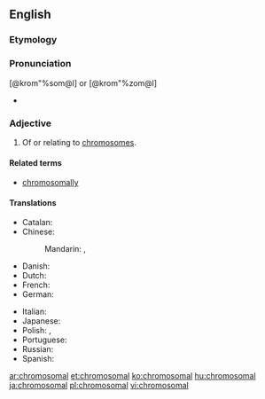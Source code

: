 ==English==

===Etymology===
{{suffix|chromosome|al|lang=en}}

===Pronunciation===
[@krom"%som@l] or [@krom"%zom@l]
* {{rhymes|əʊməl|lang=en}}

===Adjective===
{{en-adj|-}}

# Of or relating to [[chromosome]]s.

====Related terms====
* [[chromosomally]]

====Translations====
{{trans-top|of, or relating to chromosomes}}
* Catalan: {{t|ca|cromosòmic}}
* Chinese:
*: Mandarin: {{t+|cmn|染色體|alt=染色體的|sc=Hani}}, {{t+|cmn|染色体|tr=rǎncètǐ de|alt=染色体的|sc=Hani}}
* Danish: {{t|da|kromosomal}}
* Dutch: {{t+|nl|chromosomaal}}
* French: {{t+|fr|chromosomique}}
* German: {{t|de|chromosomal}}
{{trans-mid}}
* Italian: {{t|it|cromosomico}}
* Japanese: {{t+|ja|染色体|tr=せんしょくたいの, senshokutai no|alt=染色体の|sc=Jpan}}
* Polish: {{t|pl|chromosomowy}}, {{t|pl|chromosomalny}}
* Portuguese: {{t|pt|cromossómico}}
* Russian: {{t+|ru|хромосо́мный|sc=Cyrl}}
* Spanish: {{t+|es|cromosómico}}
{{trans-bottom}}

[[ar:chromosomal]]
[[et:chromosomal]]
[[ko:chromosomal]]
[[hu:chromosomal]]
[[ja:chromosomal]]
[[pl:chromosomal]]
[[vi:chromosomal]]
